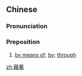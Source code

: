 {{also|借着}}
==Chinese==
{{zh-forms|s=借着}}

===Pronunciation===
{{zh-pron
|m=jièzhe
|c=zik6 zoek6,ze3 zoek6,ze6 zoek6
|cat=prep
}}

===Preposition===
{{zh-prep}}

# [[by means of]]; [[by]]; [[through]]

[[zh:藉著]]